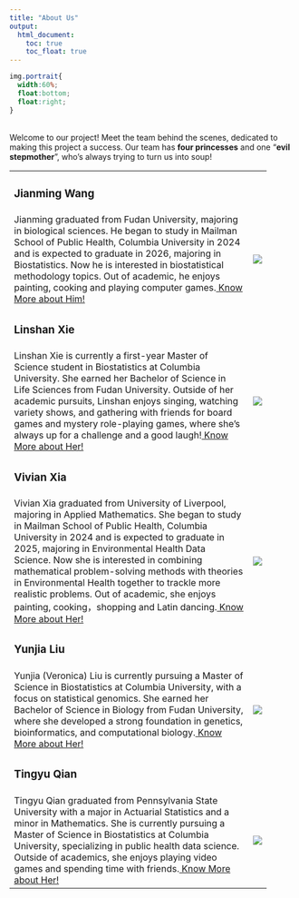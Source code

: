 ```yaml
---
title: "About Us"
output:
  html_document:
    toc: true
    toc_float: true
---
```


```css
img.portrait{
  width:60%;
  float:bottom;
  float:right;
}
```
\
Welcome to our project! Meet the team behind the scenes, dedicated to making this project a success. Our team has **four princesses** and one "**evil stepmother**", who’s always trying to turn us into soup!

```{=html}
<table style="width:90%">
  <tr>
    <td><h3>Jianming Wang</h3></td>
    <td></td>
  </tr>
  <tr>
    <td>  Jianming graduated from Fudan University, majoring in biological sciences. He began to study in Mailman School of Public Health, Columbia University in 2024 and is expected to graduate in 2026, majoring in Biostatistics. Now he is interested in biostatistical methodology topics. Out of academic, he enjoys painting, cooking and playing computer games.<a href="https://jianming-jmm.github.io/jw4693.github.io/"> Know More about Him!</a></td>
    <td><img src="about_us/wjm.jpg" class="portrait" ></td>

    
  </tr>
  <tr>
    <td><h3>Linshan Xie</h3></td>
    <td></td>
  </tr>
  <tr>
    <td>  Linshan Xie is currently a first-year Master of Science student in Biostatistics at Columbia University. She earned her Bachelor of Science in Life Sciences from Fudan University. Outside of her academic pursuits, Linshan enjoys singing, watching variety shows, and gathering with friends for board games and mystery role-playing games, where she’s always up for a challenge and a good laugh!<a href="https://1inshan3xie.github.io/p8105_hw4_lx2346/"> Know More about Her!</a></td>
    <td><img src="about_us/xls.jpg" class="portrait"></td>
  </tr>
  
  <tr>
    <td><h3>Vivian Xia</h3></td>
    <td></td>
  </tr>
  <tr>
    <td>  Vivian Xia graduated from University of Liverpool, majoring in Applied Mathematics. She began to study in Mailman School of Public Health, Columbia University in 2024 and is expected to graduate in 2025, majoring in Environmental Health Data Science. Now she is interested in combining mathematical problem-solving methods with theories in Environmental Health together to trackle more realistic problems. Out of academic, she enjoys painting, cooking，shopping and Latin dancing.<a href="https://VivianX0724.github.io/YX2953.github.io"> Know More about Her!</a></td>
    <td><img src="about_us/xyw.jpg" class="portrait"></td>
  </tr>
  
  <tr>
    <td><h3>Yunjia Liu</h3></td>
    <td></td>
  </tr>
  <tr>
    <td>  Yunjia (Veronica) Liu is currently pursuing a Master of Science in Biostatistics at Columbia University, with a focus on statistical genomics. She earned her Bachelor of Science in Biology from Fudan University, where she developed a strong foundation in genetics, bioinformatics, and computational biology.<a href="https://veronical273.github.io/yunjialiu.github.io/"> Know More about Her!</a></td>
    <td><img src="about_us/lyj.jpg" class="portrait"></td>
  </tr>
  
  <tr>
    <td><h3>Tingyu Qian</h3></td>
    <td></td>
  </tr>
  <tr>
    <td> Tingyu Qian graduated from Pennsylvania State University with a major in Actuarial Statistics and a minor in Mathematics. She is currently pursuing a Master of Science in Biostatistics at Columbia University, specializing in public health data science. Outside of academics, she enjoys playing video games and spending time with friends.<a href="https://tingyusally.github.io/"> Know More about Her!</a></td>
    <td><img src="about_us/qty.jpg" class="portrait"></td>
  </tr>
</table>
```

